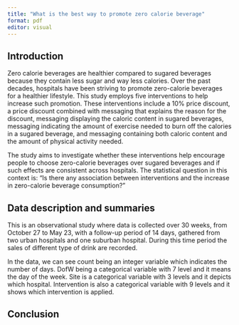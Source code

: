 ```yaml
---
title: "What is the best way to promote zero calorie beverage"
format: pdf
editor: visual
---
```


## Introduction

Zero calorie beverages are healthier compared to sugared beverages because they contain less sugar and way less calories. Over the past decades, hospitals have been striving to promote zero-calorie beverages for a healthier lifestyle. This study employs five interventions to help increase such promotion. These interventions include a 10% price discount, a price discount combined with messaging that explains the reason for the discount, messaging displaying the caloric content in sugared beverages, messaging indicating the amount of exercise needed to burn off the calories in a sugared beverage, and messaging containing both caloric content and the amount of physical activity needed.

The study aims to investigate whether these interventions help encourage people to choose zero-calorie beverages over sugared beverages and if such effects are consistent across hospitals. The statistical question in this context is: "Is there any association between interventions and the increase in zero-calorie beverage consumption?"

## Data description and summaries

This is an observational study where data is collected over 30 weeks, from October 27 to May 23, with a follow-up period of 14 days, gathered from two urban hospitals and one suburban hospital. During this time period the sales of different type of drink are recorded.

In the data, we can see count being an integer variable which indicates the number of days. DofW being a categorical variable with 7 level and it means the day of the week. Site is a categorical variable with 3 levels and it depicts which hospital. Intervention is also a categorical variable with 9 levels and it shows which intervention is applied.

## Conclusion
